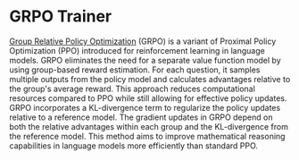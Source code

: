 # GRPO Trainer

[Group Relative Policy Optimization](https://arxiv.org/pdf/2402.03300) (GRPO) is a variant of Proximal Policy Optimization (PPO) introduced for reinforcement learning in language models. GRPO eliminates the need for a separate value function model by using group-based reward estimation. For each question, it samples multiple outputs from the policy model and calculates advantages relative to the group's average reward. This approach reduces computational resources compared to PPO while still allowing for effective policy updates. GRPO incorporates a KL-divergence term to regularize the policy updates relative to a reference model. The gradient updates in GRPO depend on both the relative advantages within each group and the KL-divergence from the reference model. This method aims to improve mathematical reasoning capabilities in language models more efficiently than standard PPO.
